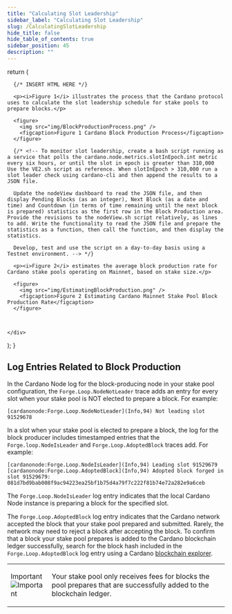 ```yaml
---
title: "Calculating Slot Leadership"
sidebar_label: "Calculating Slot Leadership"
slug: /CalculatingSlotLeadership
hide_title: false
hide_table_of_contents: true
sidebar_position: 45
description: ""
---
```



  return (
    <div>

      {/* INSERT HTML HERE */}

      <p><i>Figure 1</i> illustrates the process that the Cardano protocol uses to calculate the slot leadership schedule for stake pools to prepare blocks.</p>

      <figure>
        <img src="img/BlockProductionProcess.png" />
        <figcaption>Figure 1 Cardano Block Production Process</figcaption>
      </figure>

      {/* <!-- To monitor slot leadership, create a bash script running as a service that polls the cardano.node.metrics.slotInEpoch.int metric every six hours, or until the slot in epoch is greater than 310,000 Use the VE2.sh script as reference. When slotInEpoch > 310,000 run a slot leader check using cardano-cli and then append the results to a JSON file.
       
      Update the nodeView dashboard to read the JSON file, and then display Pending Blocks (as an integer), Next Block (as a date and time) and Countdown (in terms of time remaining until the next block is prepared) statistics as the first row in the Block Production area. Provide the revisions to the nodeView.sh script relatively, as lines to add. Write the functionality to read the JSON file and prepare the statistics as a function, then call the function, and then display the statistics.
      
      Develop, test and use the script on a day-to-day basis using a Testnet environment. --> */}

      <p><i>Figure 2</i> estimates the average block production rate for Cardano stake pools operating on Mainnet, based on stake size.</p>

      <figure>
        <img src="img/EstimatingBlockProduction.png" />
        <figcaption>Figure 2 Estimating Cardano Mainnet Stake Pool Block Production Rate</figcaption>
      </figure>



    </div>
  );
}

<HTMLContent />

## Log Entries Related to Block Production

In the Cardano Node log for the block-producing node in your stake pool configuration, the `Forge.Loop.NodeNotLeader` trace adds an entry for every slot when your stake pool is NOT elected to prepare a block. For example:

```
[cardanonode:Forge.Loop.NodeNotLeader](Info,94) Not leading slot 91529678
```

In a slot when your stake pool is elected to prepare a block, the log for the block producer includes timestamped entries that the `Forge.loop.NodeIsLeader` and `Forge.Loop.AdoptedBlock` traces add. For example:

```
[cardanonode:Forge.Loop.NodeIsLeader](Info,94) Leading slot 91529679
[cardanonode:Forge.Loop.AdoptedBlock](Info,94) Adopted block forged in slot 91529679: 081d7bd9bab008f9ac94223ea25bf1b75d4a79f7c222f81b74e72a282e9a6ceb
```

<!-- October 1, 2025 - The sample log entries are taken from an instance of Cardano Node operating in the Preview Testnet environment. -->

The `Forge.Loop.NodeIsLeader` log entry indicates that the local Cardano Node instance is preparing a block for the specified slot.

The `Forge.Loop.AdoptedBlock` log entry indicates that the Cardano network accepted the block that your stake pool prepared and submitted. Rarely, the network may need to reject a block after accepting the block. To confirm that a block your stake pool prepares is added to the Cardano blockchain ledger successfully, search for the block hash included in the `Forge.Loop.AdoptedBlock` log entry using a Cardano [blockchain explorer](https://explorer.cardano.org/).

<table class="box">
  <tbody>
    <tr>
      <td class="boxLabel"><p class="boxLabel">Important<br /><img src="img/BoxImportant.png" alt="Important" /></p></td>
      <td class="boxText"><p class="boxText">Your stake pool only receives fees for blocks the pool prepares that are successfully added to the blockchain ledger.</p></td>
    </tr>
  </tbody>
</table>

